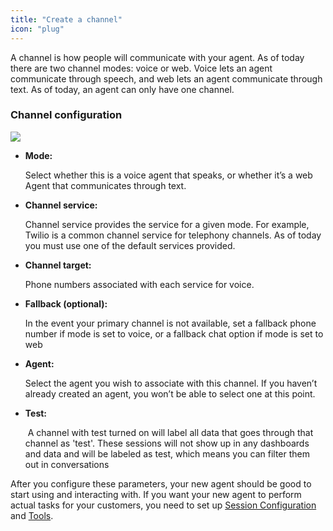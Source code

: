 ```yaml
---
title: "Create a channel"
icon: "plug"
---
```


A channel is how people will communicate with your agent. As of today there are two channel modes: voice or web. Voice lets an agent communicate through speech, and web lets an agent communicate through text. As of today, an agent can only have one channel. 

### Channel configuration

![](/images/create_channel.jpg)

* **Mode:**

   Select whether this is a voice agent that speaks, or whether it’s a web Agent that communicates through text.

* **Channel service:**

   Channel service provides the service for a given mode. For example, Twilio is a common channel service for telephony channels. As of today you must use one of the default services provided. 

* **Channel target:**

   Phone numbers associated with each service for voice. 

* **Fallback (optional):**

   In the event your primary channel is not available, set a fallback phone number if mode is set to voice, or a fallback chat option if mode is set to web 

* **Agent:**

   Select the agent you wish to associate with this channel. If you haven’t already created an agent, you won’t be able to select one at this point. 

* **Test:**

   A channel with test turned on will label all data that goes through that channel as 'test'. These sessions will not show up in any dashboards and data and will be labeled as test, which means you can filter them out in conversations 

After you configure these parameters, your new agent should be good to start using and interacting with. If you want your new agent to perform actual tasks for your customers, you need to set up [Session Configuration](https://docs.syllable.ai/workspaces/SessionConfig) and [Tools](https://docs.syllable.ai/Resources/Tools).